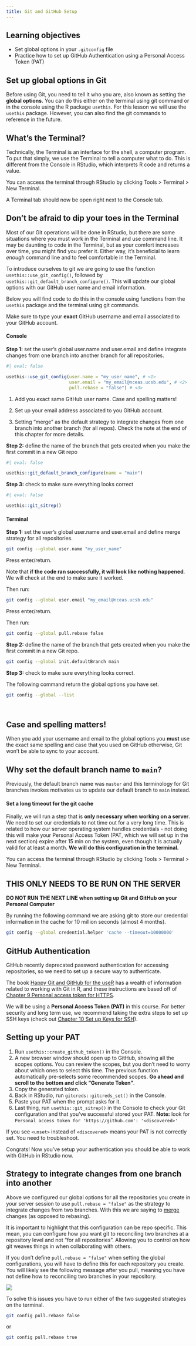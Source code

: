 ```yaml
---
title: Git and GitHub Setup
---
```


:::{.callout-tip}
## Learning objectives

-   Set global options in your `.gitconfig` file
-   Practice how to set up GitHub Authentication using a Personal Access Token (PAT)
:::

## Set up global options in Git

Before using Git, you need to tell it who you are, also known as setting the **global options**. You can do this either on the terminal using git command or in the console using the R package `usethis`. For this lesson we will use the `usethis` package. However, you can also find the git commands to reference in the future.


::: {.callout-note}
## What's the Terminal?

Technically, the Terminal is an interface for the shell, a computer program. To put that simply, we use the Terminal to tell a computer what to do. This is different from the Console in RStudio, which interprets R code and returns a value.

You can access the terminal through RStudio by clicking Tools \> Terminal \> New Terminal.

A Terminal tab should now be open right next to the Console tab.
:::



::: {.callout-tip}
## Don't be afraid to dip your toes in the Terminal
Most of our Git operations will be done in RStudio, but there are some situations where you must work in the Terminal and use command line. It may be daunting to code in the Terminal, but as your comfort increases over time, you might find you prefer it. Either way, it's beneficial to learn *enough* command line and to feel comfortable in the Terminal. 

:::


To introduce ourselves to git we are going to use the function `usethis::use_git_config()`, followed by `usethis::git_default_branch_configure()`. This will update our global options with our GitHub user name and email information.

Below you will find code to do this in the console using functions from the `usethis` package and the terminal using git commands.

Make sure to type your **exact** GitHub username and email associated to your GitHub account.


::: {.panel-tabset}
#### Console


**Step 1:** set the user's global user.name and user.email and define integrate changes from one branch into another branch for all repositories.

```r
#| eval: false

usethis::use_git_config(user.name = "my_user_name", # <1>
                        user.email = "my_email@nceas.ucsb.edu", # <2>
                        pull.rebase = "false") # <3>

```

1. Add you exact same GitHub user name. Case and spelling matters!

2. Set up your email address associated to you GitHub account.

3. Setting "merge" as the default strategy to integrate changes from one branch into another branch (for all repos). Check the note at the end of this chapter for more details.


**Step 2:** define the name of the branch that gets created when you make the first commit in a new Git repo

```r
#| eval: false

usethis::git_default_branch_configure(name = "main")

```

**Step 3:** check to make sure everything looks correct

```r
#| eval: false

usethis::git_sitrep()
```



#### Terminal

**Step 1:** set the user's global user.name and user.email and define merge strategy for all repositories.

```bash
git config --global user.name "my_user_name"
```

Press enter/return.

Note that **if the code ran successfully, it will look like nothing happened**. We will check at the end to make sure it worked.

Then run:

```bash
git config --global user.email "my_email@nceas.ucsb.edu"
```

Press enter/return.

Then run:

```bash
git config --global pull.rebase false
```

**Step 2:** define the name of the branch that gets created when you make the first commit in a new Git repo.

``` bash
git config --global init.defaultBranch main
```

**Step 3:** check to make sure everything looks correct.

The following command return the global options you have set.

``` bash
git config --global --list
```


:::

<br>

::: {.callout-important}
## Case and spelling matters!

When you add your username and email to the global options you **must** use the exact same spelling and case that you used on GitHub otherwise, Git won't be able to sync to your account.
:::



::: {.callout-note}
## Why set the default branch name to `main`?

Previously, the default branch name was `master` and this terminology for Git branches invokes  motivates us to update our default branch to `main` instead. 

:::


#### Set a long timeout for the git cache{.unnumbered}

Finally, we will run a step that is **only necessary when working on a server**. We need to set our credentials to not time out for a very long time. This is related to how our server operating system handles credentials - not doing this will make your Personal Access Token (PAT, which we will set up in the next section) expire after 15 min on the system, even though it is actually valid for at least a month. **We will do this configuration in the terminal.**

You can access the terminal through RStudio by clicking Tools \> Terminal \> New Terminal.

::: {.callout-warning}
## THIS ONLY NEEDS TO BE RUN ON THE SERVER 

**DO NOT RUN THE NEXT LINE when setting up Git and GitHub on your Personal Computer**

:::

By running the following command we are asking git to store our credential information in the cache for 10 million seconds (almost 4 months). 


``` bash
git config --global credential.helper 'cache --timeout=10000000'
```




## GitHub Authentication

GitHub recently deprecated password authentication for accessing repositories, so we need to set up a secure way to authenticate. 

The book [Happy Git and GitHub for the useR](https://happygitwithr.com/index.html) has a wealth of information related to working with Git in R, and these instructions are based off of [Chapter 9 Personal access token for HTTPS](https://happygitwithr.com/https-pat.html).

We will be using a **Personal Access Token (PAT)** in this course. For better security and long term use, we recommend taking the extra steps to set up SSH keys (check out [Chapter 10 Set up Keys for SSH](https://happygitwithr.com/ssh-keys.html)).

::: {.callout-tip}
## Setting up your PAT

1.  Run `usethis::create_github_token()` in the Console.
2.  A new browser window should open up to GitHub, showing all the scopes options. You can review the scopes, but you don't need to worry about which ones to select this time. The previous function automatically pre-selects some recommended scopes. **Go ahead and scroll to the bottom and click "Generate Token"**.
3.  Copy the generated token.
4.  Back in RStudio, run `gitcreds::gitcreds_set()` in the Console.
5.  Paste your PAT when the prompt asks for it.
6. Last thing, run `usethis::git_sitrep()` in the Console to check your Git configuration and that you've successful stored your PAT. 
**Note:** look for `Personal access token for 'https://github.com': '<discovered>'`

If you see `<unset>` instead of `<discovered>` means your PAT is not correctly set. You need to troubleshoot.

:::

Congrats! Now you've setup your authentication you should be able to work with GitHub in RStudio now.


## Strategy to integrate changes from one branch into another

Above we configured our global options for all the repositories you create in your server session to use `pull.rebase = "false"` as the strategy to integrate changes from two branches. With this we are saying to [merge](https://www.atlassian.com/git/tutorials/merging-vs-rebasing) changes (as opposed to rebasing).

It is important to highlight that this configuration can be repo specific. This mean, you can configure how you want git to reconciling two branches at a repository level and not "for all repositories". Allowing you to control on how git weaves things in when collaborating with others.

If you don't define `pull.rebase = "false"` when setting the global configurations, you will have to define this for each repository you create. You will likely see the following message after you pull, meaning you have not define how to reconciling two branches in your repository. 

![](images/git_pull_reconcile_message.png)


To solve this issues you have to run either of the two suggested strategies on the terminal.

```bash
git config pull.rebase false
```

or

```bash
git config pull.rebase true
```




